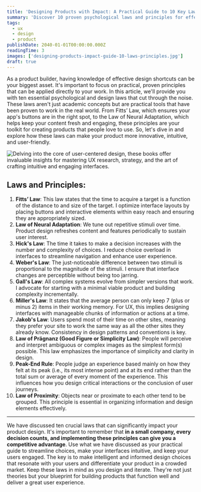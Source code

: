 ```yaml
---
title: 'Designing Products with Impact: A Practical Guide to 10 Key Laws and Principles'
summary: 'Discover 10 proven psychological laws and principles for effective product design. Streamline choices, create intuitive interfaces, and enhance user engagement with this practical toolkit.'
tags:
  - ux
  - design
  - product
publishDate: 2040-01-01T00:00:00.000Z
readingTime: 3
images: ['designing-products-impact-guide-10-laws-principles.jpg']
draft: true
---
```


As a product builder, having knowledge of effective design shortcuts can be your biggest asset. It's important to focus on practical, proven principles that can be applied directly to your work. In this article, we'll provide you with ten essential psychological and design laws that cut through the noise. These laws aren't just academic concepts but are practical tools that have been proven to work in the real world. From Fitts’ Law, which ensures your app's buttons are in the right spot, to the Law of Neural Adaptation, which helps keep your content fresh and engaging, these principles are your toolkit for creating products that people love to use. So, let's dive in and explore how these laws can make your product more innovative, intuitive, and user-friendly.

![Delving into the core of user-centered design, these books offer invaluable insights for mastering UX research, strategy, and the art of crafting intuitive and engaging interfaces.](designing-products-impact-guide-10-laws-principles.jpg)

## Laws and Principles:

1. **Fitts’ Law**: This law states that the time to acquire a target is a function of the distance to and size of the target. I optimize interface layouts by placing buttons and interactive elements within easy reach and ensuring they are appropriately sized.
2. **Law of Neural Adaptation**: We tune out repetitive stimuli over time. Product design refreshes content and features periodically to sustain user interest.
3. **Hick's Law**: The time it takes to make a decision increases with the number and complexity of choices. I reduce choice overload in interfaces to streamline navigation and enhance user experience.
4. **Weber's Law**: The just-noticeable difference between two stimuli is proportional to the magnitude of the stimuli. I ensure that interface changes are perceptible without being too jarring.
5. **Gall's Law**: All complex systems evolve from simpler versions that work. I advocate for starting with a minimal viable product and building complexity incrementally.
6. **Miller's Law**: It states that the average person can only keep 7 (plus or minus 2) items in their working memory. For UX, this implies designing interfaces with manageable chunks of information or actions at a time.
7. **Jakob's Law**: Users spend most of their time on other sites, meaning they prefer your site to work the same way as all the other sites they already know. Consistency in design patterns and conventions is key.
8. **Law of Prägnanz (Good Figure or Simplicity Law)**: People will perceive and interpret ambiguous or complex images as the simplest form(s) possible. This law emphasizes the importance of simplicity and clarity in design.
9. **Peak-End Rule**: People judge an experience based mainly on how they felt at its peak (i.e., its most intense point) and at its end rather than the total sum or average of every moment of the experience. This influences how you design critical interactions or the conclusion of user journeys.
10. **Law of Proximity**: Objects near or proximate to each other tend to be grouped. This principle is essential in organizing information and design elements effectively.

---

We have discussed ten crucial laws that can significantly impact your product design. It's important to remember that **in a small company, every decision counts, and implementing these principles can give you a competitive advantage**. Use what we have discussed as your practical guide to streamline choices, make your interfaces intuitive, and keep your users engaged. The key is to make intelligent and informed design choices that resonate with your users and differentiate your product in a crowded market. Keep these laws in mind as you design and iterate. They're not just theories but your blueprint for building products that function well and deliver a great user experience.
